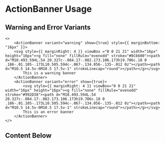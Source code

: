 # ActionBanner Usage

## Warning and Error Variants

```tsx
<>
    <ActionBanner variant="warning" show={true} style={{ marginBottom: "16px" }}>
    <svg style={{ marginRight: 4 }} viewBox ="0 0 21 21" width="16px" height="16px"><g fill="none" fillRule="evenodd" stroke="#8C6600"><path d="M10.493.594L.54 20.327c-.084.17-.082.173.106.173h19.706c.18 0 .186-.01.105-.173L10.505.594c-.067-.134.056-.135-.012 0z"></path><path d="M10.5 14.5v-6M10.5 17.5v-1" strokeLinecap="round"></path></g></svg> 
        This is a warning banner
    </ActionBanner>
    <ActionBanner variant="error" show={true}>
        <svg style={{ marginRight: 4 }} viewBox="0 0 21 21" width="16px" height="16px"><g fill="none" fillRule="evenodd" stroke="#992D38"><path d="M10.493.594L.54 20.327c-.084.17-.082.173.106.173h19.706c.18 0 .186-.01.105-.173L10.505.594c-.067-.134.056-.135-.012 0z"></path><path d="M10.5 14.5v-6M10.5 17.5v-1" strokeLinecap="round"></path></g></svg> 
        This is an error banner
    </ActionBanner>
</>
```

## Content Below

<RenderOnly>
    <ActionBannerExample />
</RenderOnly>